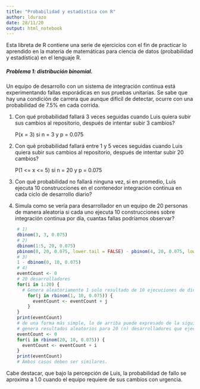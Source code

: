 ```yaml
---
title: "Probabilidad y estadística con R"
author: ldurazo
date: 28/11/20
output: html_notebook
---
```


Esta libreta de R contiene una serie de ejercicios con el fin de practicar lo aprendido en la materia de matemáticas para ciencia de datos (probabilidad y estadística) en el lenguaje R.

##### Problema 1: distribución binomial.

Un equipo de desarrollo con un sistema de integración continua está experimentando fallas esporádicas en sus pruebas unitarias. Se sabe que hay una condición de carrera que aunque difícil de detectar, ocurre con una probabilidad de 7.5% en cada corrida.

1) Con qué probabilidad fallará 3 veces seguidas cuando Luis quiera subir sus cambios al repositorio, después de intentar subir 3 cambios?

    P(x = 3) si n = 3 y p = 0.075

2) Con qué probabilidad fallará entre 1 y 5 veces seguidas cuando Luis quiera subir sus cambios al repositorio, después de intentar subir 20 cambios?

    P(1 <= x <= 5) si n = 20 y p = 0.075

3) Con qué probabilidad no fallará ninguna vez, si en promedio, Luis ejecuta 10 construcciones en el contenedor integración continua en cada ciclo de desarrollo diario?

4) Simula como se vería para desarrollador en un equipo de 20 personas de manera aleatoria si cada uno ejecuta 10 construcciones sobre integración continua por día, cuantas fallas podríamos observar?
```r
    # 1)
    dbinom(3, 3, 0.075)
    # 2)
    dbinom(1:5, 20, 0.075)
    pbinom(0, 20, 0.075, lower.tail = FALSE) - pbinom(4, 20, 0.075, lower.tail = FALSE)
    # 3)
    1 - dbinom(0, 10, 0.075)
    # 4)
    eventCount <- 0
    # 20 desarrolladores
    for(i in 1:20) {
      # Genera aleatoriamente 1 solo resultado de 10 ejecuciones de dicho desarrollador
        for(j in rbinom(1, 10, 0.075)) {
          eventCount <- eventCount + j
        }
    }
    print(eventCount)
    # de una forma más simple, lo de arriba puede expresado de la siguiente manera:
    # genera resultados aleatorios para 20 (n) desarrolladores que ejecutan 10 (size) construcciones
    eventCount <- 0
    for(i in rbinom(20, 10, 0.075)) {
      eventCount <- eventCount + i
    }
    print(eventCount)
    # Ambos casos deben ser similares.
```

Cabe destacar, que bajo la percepción de Luis, la probabilidad de fallo se aproxima a 1.0 cuando el equipo requiere de sus cambios con urgencia.
